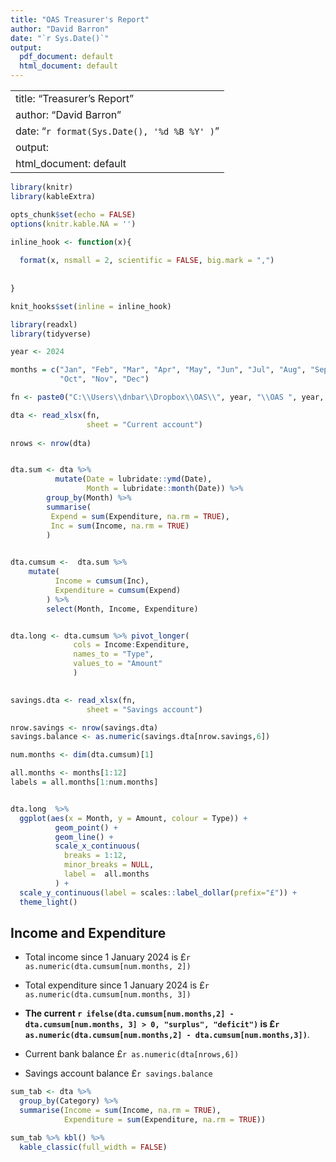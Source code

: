 ```yaml
---
title: "OAS Treasurer's Report"
author: "David Barron"
date: "`r Sys.Date()`"
output:
  pdf_document: default
  html_document: default
---
```


---
title: "Treasurer's Report"
author: "David Barron"
date: "`r format(Sys.Date(), '%d %B %Y' )`"
output:
  html_document: default
---

```r
library(knitr)
library(kableExtra)

opts_chunk$set(echo = FALSE)
options(knitr.kable.NA = '')

inline_hook <- function(x){
  
  format(x, nsmall = 2, scientific = FALSE, big.mark = ",")
  
  
}

knit_hooks$set(inline = inline_hook)


```

```r
library(readxl)
library(tidyverse)

year <- 2024

months = c("Jan", "Feb", "Mar", "Apr", "May", "Jun", "Jul", "Aug", "Sep",
           "Oct", "Nov", "Dec")
```

```r

fn <- paste0("C:\\Users\\dnbar\\Dropbox\\OAS\\", year, "\\OAS ", year, ".xlsx")

dta <- read_xlsx(fn,
                 sheet = "Current account")
                 
nrows <- nrow(dta)


dta.sum <- dta %>%
          mutate(Date = lubridate::ymd(Date),
                 Month = lubridate::month(Date)) %>%
        group_by(Month) %>%
        summarise(
         Expend = sum(Expenditure, na.rm = TRUE),
         Inc = sum(Income, na.rm = TRUE)
        ) 

  
dta.cumsum <-  dta.sum %>%
    mutate(
          Income = cumsum(Inc),
          Expenditure = cumsum(Expend)
        ) %>%
        select(Month, Income, Expenditure)


dta.long <- dta.cumsum %>% pivot_longer(
              cols = Income:Expenditure,
              names_to = "Type",
              values_to = "Amount"
              ) 
  

savings.dta <- read_xlsx(fn,
                 sheet = "Savings account")  

nrow.savings <- nrow(savings.dta)
savings.balance <- as.numeric(savings.dta[nrow.savings,6])

```

```r

num.months <- dim(dta.cumsum)[1]

all.months <- months[1:12]
labels = all.months[1:num.months]


dta.long  %>%
  ggplot(aes(x = Month, y = Amount, colour = Type)) + 
          geom_point() +
          geom_line() +
          scale_x_continuous(
            breaks = 1:12,
            minor_breaks = NULL,
            label =  all.months
          ) + 
  scale_y_continuous(label = scales::label_dollar(prefix="£")) +
  theme_light() 


```


## Income and Expenditure

- Total income since 1 January 2024 is £`r as.numeric(dta.cumsum[num.months, 2])`

- Total expenditure since 1 January 2024 is £`r as.numeric(dta.cumsum[num.months, 3])`

- **The current `r ifelse(dta.cumsum[num.months,2] - dta.cumsum[num.months, 3] > 0, "surplus", "deficit")` is £`r as.numeric(dta.cumsum[num.months,2] - dta.cumsum[num.months,3])`**.

- Current bank balance £`r as.numeric(dta[nrows,6]) `

- Savings account balance £`r savings.balance`


```r

sum_tab <- dta %>%
  group_by(Category) %>%
  summarise(Income = sum(Income, na.rm = TRUE),
            Expenditure = sum(Expenditure, na.rm = TRUE))

sum_tab %>% kbl() %>%
  kable_classic(full_width = FALSE)

```
